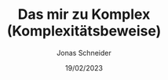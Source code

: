 ---
title: Das mir zu Komplex (Komplexitätsbeweise)
description: Linus Tech Tips für Komplexitätsbeweise
author: Jonas Schneider
date: 19/02/2023
order: 10
tags: [Komplexität, Beweise, P, NP]
---
